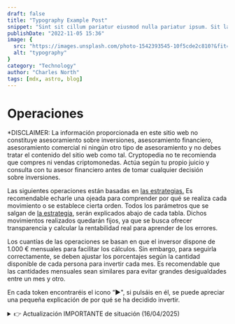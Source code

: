```yaml
---
draft: false
title: "Typography Example Post"
snippet: "Sint sit cillum pariatur eiusmod nulla pariatur ipsum. Sit laborum anim qui mollit tempor pariatur nisi minim dolor. Aliquip et adipisicing sit sit fugiat"
publishDate: "2022-11-05 15:36"
image: {
  src: "https://images.unsplash.com/photo-1542393545-10f5cde2c810?&fit=crop&w=430&h=240",
  alt: "typography"
}
category: "Technology"
author: "Charles North"
tags: [mdx, astro, blog]
---
```



<h1 class= "text-5xl font-bold text-center tracking-wide">Operaciones</h1>

<div class="mx-auto prose prose-lg mt-6 max-w-3xl prose-h3:underline prose-p:text-justify text-justify">

<p class="text-red-500 no-underline tracking-tighter text-lg/6">*DISCLAIMER: La información proporcionada en este sitio web no constituye asesoramiento sobre inversiones, asesoramiento financiero, asesoramiento comercial ni ningún otro tipo de asesoramiento y no debes tratar el contenido del sitio web como tal. Cryptopedia no te recomienda que compres ni vendas criptomonedas. Actúa según tu propio juicio y consulta con tu asesor financiero antes de tomar cualquier decisión sobre inversiones.</p>

<p class="tracking-tight text-lg/6">Las siguientes operaciones están basadas en <a href="/estrategias" class="text-blue-500 underline">las estrategias.</a> Es recomendable echarle una ojeada para comprender por qué se realiza cada movimiento o se establece cierta orden. Todos los parámetros que se salgan de <a href="/estrategias/estrategia" class="text-blue-500 underline">la estrategia</a>, serán explicados abajo de cada tabla. Dichos movimientos realizados quedarán fijos, ya que se busca ofrecer transparencia y calcular la rentabilidad real para aprender de los errores.</p>

<p class="tracking-tight text-lg/6 italic">Los cuantías de las operaciones se basan en que el inversor dispone de 1.000 € mensuales para facilitar los cálculos. Sin embargo, para seguirla correctamente, <a class="bold">se deben ajustar los porcentajes según la cantidad disponible de cada persona para invertir cada mes.</a> Es recomendable que las cantidades mensuales sean similares para evitar grandes desigualdades entre un mes y otro.</p>

<p class="tracking-tight text-lg/6">En cada token encontraréis el icono “►", si pulsáis en él, se puede apreciar una pequeña explicación de por qué se ha decidido invertir.</p>

<ColorTable />

<InvestmentTable />

<details class="mb-2">
  <summary class="cursor-pointer text-red-500 text-lg font-semibold items-center ml-2 text-left">👉 Actualización IMPORTANTE de situación (16/04/2025)</summary>
  <div class="max-h-[36rem] overflow-y-auto p-4 border border-gray-200 rounded-xl text-[13px] sm:text-base md:text-lg shadow-lg mt-2">
  <p class="text-red-500 no-underline tracking-tighter text-lg/6 -mt-6">
    #### <a class="underline text-lg md:text-xl">Resumen Píldora</a>

    ⚠️ ***Nos encontramos ante un punto de inflexión en los mercados:*** La estrategia sigue siendo válida, pero <a target="_blank" href="https://x.com/DegenerateNews/status/1911481171453575231?t=V92aNWvL-5JekDazpsxjhQ&s=09" class="text-blue-500 underline">el nuevo paradigma de guerra de divisas está "redefiniendo las reglas del juego"</a>.

    Estamos entrando en una fase donde las divisas **pierden protagonismo frente a la necesidad urgente de proteger las industrias locales**. No es casualidad que el oro esté escalando con semejante agresividad.´

    Nuestra respuesta será **aumentar la frecuencia de compras**, iniciando un proceso de acumulación más intensivo este mes. Sin embargo, lo haremos **con criterio y prudencia**, adaptándonos a las señales del mercado.

    <details>
    <summary class="cursor-pointer">👉 **TEXTO COMPLETO (16/04/2025 - Contenido bastante técnico)**</summary>

    **<a class="text-[18px] sm:text-[1.4rem] md:text-[1.45rem] block text-center underline mt-8">Situación actual y contexto breve:</a>**

    <img src="https://i.ibb.co/KzQ61jWt/gold-10-year-o-x-usd.png" alt="Oro 10 años" class="my-4 mx-auto" />

    Cómo vemos en la gráfica el precio del oro marca un nuevo record histórico cada día que pasa. Hoy sin ir más lejos ha subido 100$ (incrementando un 3% aproximadamente en un solo día, algo muy inusual). <a target="_blank" href="https://www.youtube.com/watch?v=DKXmDn93wEc" class="text-blue-500 underline">Lo que preocupa no es su precio, si no su tasa de crecimiento</a>. Básicamente ha aumentado su velocidad de crecimiento hasta ir demasiado rápido y esto es una alerta que deberíamos vigilar.

    No solo el oro está sufriendo rápidos movimientos rápidos. Concretamente el Dolar estadounidense ha bajado muy bruscamente frente a muchas divisas, mientras que el precio de los bonos también ha caído con fuerza.

    <a name="gold"></a>

    En mi opinión **<a target="_blank" href="https://youtu.be/TFICaqvGwC0?si=jdd_XUmptGv5o9wh" class="text-blue-500 underline">Bitcoin que es un activo estratégico va a comenzar a correlacionar con el oro</a>**, que siempre ha sido su competidor natural. Aunque últimamente los inversores lo habían considerado un activo técnologico <a target="_blank" href="https://lh7-rt.googleusercontent.com/docsz/AD_4nXdCszppejE8BZjrXK7uaxFMlZAH5royLq9ppz7KW7mlNEHyJMb9bI77HTkR0eJSNfuBMFl_rSjSgDbkWfwbxW6J3Onpe_VzWW8v96bGUin5hta9mcty7VYasuECNdXf9aTgjL5o9A?key=6pVw-oQObRgMRsTfS4uelkPh" class="text-blue-500 underline">(Vease la correlación con el Nasdaq)</a>.

    <a target="_blank" href="https://now.tufts.edu/2025/03/25/why-price-gold-so-high" class="text-blue-500 underline">El oro no vale prácticamente nada si no es reserva de valor o refugio de valor</a> (Su precio no depende apenas de sus usos orfebres o industriales). Es por ello que relacionamos su precio directamente con su uso como **activo real con su utilidad principal en la de reserva de valor**. En este sentido y esto algo de lo que ya <a href="/blog/bitcoin-porqué#reserva" class="text-blue-500 underline">se habló en el blog</a> Bitcoin en términos de coste es muy superior (mucho más barato) y por tanto mucho más útil como reserva de valor que es por lo que hay un serio deseo en estos momentos de inestabilidad política y diplomática.

    **<a target="_blank" href="https://vm.tiktok.com/ZNdFb4YDU/" class="text-[18px] sm:text-[1.4rem] md:text-[1.45rem] block text-center underline mt-8">¿Qué parece estar pasando? (Una ligera lección macroeconómica con tintes libertarios)</a>**

    ¿Conocéis el refrán "no viene el lobo hasta que llega"? Pues bien, parece que está llegando. Y no es necesariamente algo malo, sino simplemente **diferente**.

    **Aclaración: Los gobiernos tienen fuertes incentivos para mantener los tipos de interés lo más bajos posible**. Uno de los motivos principales detrás de la creación de Bitcoin fue precisamente ese. La inflación, aunque importante, suele preocuparles menos, sobre todo si consiguen disimular su verdadero impacto. De hecho, una inflación moderada ayuda a reducir el peso real de la deuda pública y, al mismo tiempo, los tipos bajos estimulan el empleo, algo que agrada a los votantes. El problema es que esto termina deteriorando la calidad del dinero que usamos.

    **El dinero no es un bien en sí**, porque no tiene valor intrínseco: es simplemente un papel o un apunte contable. **En realidad, es un activo financiero**: el pasivo de los bancos centrales. Para respaldarlo, estos bancos mantienen reservas, normalmente compuestas por deuda pública, divisas extranjeras y oro.

    En el contexto actual, donde cada país protege sus propios intereses, <a class="font-bold underline">surgen dos problemas clave:</a>

    - La **deuda pública es menos demandada por inversores extranjeros**, lo que complica su colocación.

    - **Las divisas extranjeras han perdido atractivo** como reserva.

    Por eso, **<a target="_blank" href="https://www.youtube.com/watch?v=4HlQk0khiYw&t=256s" class="text-blue-500 underline">el oro se perfila como la mejor alternativa</a>** para respaldar el pasivo de los bancos centrales y, al mismo tiempo, proteger el valor de los activos que tienen —es decir, la deuda pública. Por otro lado también permite a los ciudadanos protegerse se la bajada de tipos de interés que impulsan la actividad (o al menos ayuda a que no se deprima) con el coste de la potencial depreciación de las monedas y depósitos bancarios.

    Pero esto es solo la punta del iceberg. La situación se agrava cuando entra en juego el comercio internacional, que afecta directamente al empleo. Los gobiernos, con tal de protegerlo, están dispuestos a tolerar una mayor inflación, siempre que puedan hacerla parecer más baja de lo que es <a target="_blank" href="https://www.evobanco.com/ayuda/al-dia-con-EVO/finanzas/que-es-la-curva-de-phillips-y-que-explica/" class="text-blue-500 underline">(véase la curva de Phillips)</a>. Así, quienes mantengan su empleo y sus salarios podrán seguir consumiendo productos nacionales, evitando una caída drástica de la actividad económica, incluso si otras monedas se hubieran depreciado mucho frente a otras divisas.

    Por eso, aunque muchos gobernantes y burócratas ya lo harían por convicción y de manera discreta, ahora se ven obligados a **frenar una rápida apreciación de sus monedas frente al dólar estadounidense**. La manera más eficaz de lograrlo es mediante políticas que **debiliten sus divisas**, como la **bajada de los tipos de interés**. Esto desincentiva la entrada de capital extranjero, ya que los inversores buscan tipos reales más altos. Como resultado, la divisa se deprecia. **Un ejemplo cercano lo veremos mañana, cuando el BCE baje los tipos de interés**, aunque hoy Canadá haya optado por mantenerlos estables.

    **<a class="text-[18px] sm:text-[1.4rem] md:text-[1.45rem] block text-center underline mt-8">Otra razón para ser alcistas: una correlación clara</a>**

    <img src="https://i.ibb.co/S7DDk0JJ/Captura-de-pantalla-2025-04-16-212753.jpg" alt="M2 VS BTC" class="my-4 mx-auto" />

    No entraremos en los matices de la M2, pero basta con decir que representa una buena aproximación de la cantidad de dinero en circulación. Como muestra el gráfico, esta cifra no deja de crecer, especialmente en los últimos meses, alcanzando ritmos que no veíamos desde 2020

    ¿Y cómo nos afecta? Desde 2013, cuando Bitcoin comenzó a estabilizarse y dejar de ser una curiosidad, su precio ha mostrado una fuerte correlación con la expansión de la M2. En el contexto actual —con riesgos laborales elevados y escaso margen para endurecer la política monetaria— **no parece probable que se reduzca la liquidez, lo cual favorece el entorno para Bitcoin**.

    **<a class="text-[18px] sm:text-[1.4rem] md:text-[1.45rem] block text-center underline mt-8">Mantenemos la estrategia, aunque cambian las circunstancias</a>**

    <img src="https://i.ibb.co/5xBnZwgd/Captura-de-pantalla-2025-04-16-204219.jpg" alt="1 ETH = ? BTC" class="my-4 mx-auto" />

    El contexto ha cambiado, y es clave entenderlo. La situación actual, donde **el oro gana peso frente al comercio global**, no beneficia especialmente a las bolsas. Tradicionalmente, hay una correlación negativa entre oro y renta variable, y **más gasto público o planes Next Generation no siempre soportará buenos beneficios empresariales**.

    En este escenario, **Bitcoin podría salir reforzado** como competidor directo del oro. En cambio, las otras criptomonedas con componente más empresarial pueden verse perjudicadas. Por eso, no sería sorprendente alcanzar el **<a href="/estrategias/estrategia#f1escalon3" class="text-blue-500 underline">tercer escalón de dominancia de BTC</a>** en las próximas semanas.

    **<a class="text-[14px] sm:text-[1.1rem] md:text-[1.15rem] underline mt-4 font-bold">Entonces ¿Ha sido un error la estrategia?</a>**

    Bajo mi punto de vista no. Y tampoco voy a pasar mis altcoins a BTC ya mismo.

    El objetivo de esta estrategia, desde el inicio de esta página, ha sido **superar la rentabilidad de BTC en el corto plazo**. Pongamos un escenario de ejemplo muy favorable para Bitcoin:

    - El oro sube con fuerza.
    - Los tipos de interés bajan ligeramente.
    - La bolsa se mantiene medianamente estable.

    En ese caso, si 1 ETH vuelve a valer 0.04 BTC (muy por debajo de los 0.08 que vimos en 2023 y de los 0.12 que vimos en 2017), a precio actuales habríamos duplicado nuestra rentabilidad solo con ETH. Y eso sin contar a ADA (con potencial de x3), FET (x5)... y otras.
    </details>

    **<a class="text-[18px] sm:text-[1.4rem] md:text-[1.45rem] block text-center underline mt-8">Conclusiones fundamentales (16/04/2025)</a>**

    **No espero una debacle global inmediata, pero sí una transición complicada**, difícil de contener, especialmente en lo que respecta a la dinámica alcista del oro.
    
    Los gobiernos **no pueden permitirse un desplome del dólar frente a sus monedas**, porque perderían competitividad comercial (a menos que se lograra una alianza coordinada de todos los países excepto EE.UU., algo improbable en el corto plazo). No espero una autarquía generalizada, pero **la curva de Phillips se impone**, y es evidente que **los países priorizarán frenar el desempleo aunque con ello aumente la inflación. Esto lleva pasando milenios**.

    **<a class="text-[14px] sm:text-[1.1rem] md:text-[1.15rem] underline mt-4 font-bold">Plan de acción</a>**

    1. **Mantener la calma y seguir con la estrategia** imitando el comportamiento del oro. *Aumentar progresivamente las compras de BTC* a medida que el oro mantenga su senda alcista.

    2. **Seguir comprando altcoins**, evitando memecoins y low caps hasta que BTC supere sus máximos anteriores. *Esperando precios inferiores*, parece más factible que nunca <a href="/estrategias/estrategia#f1escalon3" class="text-blue-500 underline">el tercer escalón</a>.

    3. **Incrementar las compras mensuales hasta el 60% de lo disponible**, especialmente si los precios se mantienen estables. En caso de caídas significativas o si <a target="_blank" href="https://es.tradingview.com/symbols/BTC.D/" class="text-blue-500 underline">la dominancia de BTC</a> se dispara, se podría invertir hasta el 100% del capital mensual disponible, e incluso utilizar parte del acumulado en meses anteriores.

    <div class="text-left mt-20">
      <h2 class="text-2xl font-bold mt-6"><mark>(Antiguo) Actualización (08/04/2025)</mark></h2>
    </div>

    #### <a class="underline text-lg md:text-xl">Resumen Píldora</a>

    Estamos cerca del límite superior <a href="/estrategias/estrategia#f1escalon2" class="text-blue-500 underline">del segundo escalón</a> en ETH, una zona atractiva para comprar Altcoins. La situación macro es incierta debido a los aranceles y la presión inflacionaria, lo que podría prolongar la corrección en las bolsas. Se esperan más caídas, pero BTC podría rebotar, reduciendo oportunidades en Altcoins. Es clave aprovechar las bajadas para acumular.

<details>
    <summary class="cursor-pointer">👉 **TEXTO COMPLETO (08/04/2025)**</summary>

    - **Evolución de <a href="/estrategias/estrategia" class="text-blue-500 underline">la estrategia</a>:**

    Aunque aún no hemos alcanzado el límite superior <a href="/estrategias/estrategia#f1escalon2" class="text-blue-500 underline">del segundo escalón</a>, nos encontramos muy cerca. Esta zona, especialmente entre los 1.252 y 900 $ por ETH, históricamente ha sido atractiva para adquirir Altcoins. Por debajo de esos niveles, el escenario se vuelve más incierto, con posibilidad de rebote débil y rumbo hacia <a href="/estrategias/estrategia#f1escalon3" class="text-blue-500 underline">el tercer escalón</a>, una zona en la que no se operará hasta alcanzar el último tramo.
      
    - **Respecto a la situación macro:**

    Los aranceles no benefician a nadie en el contexto actual, ya que reducen la eficiencia del comercio sin posibilidad de recuperación. Es probable que se llegue a acuerdos pronto, aunque todo apunta a un error estratégico de Trump. Además, con los buenos datos de empleo y la presión inflacionaria derivada de los aranceles, es poco probable que se produzcan bajadas de tipos de interés. En cuanto a las bolsas, la corrección ha sido rápida pero no especialmente profunda. Aún podría prolongarse, y estimo un posible rebote en el SP500 entre los 3.700 y 4.800 $.

    - **Conclusión:**

    Es probable que veamos más caídas en los próximos días o semanas. Sin embargo, BTC podría rebotar en cualquier momento hacia nuevos máximos, lo que reduciría <a target="_blank" href="https://es.tradingview.com/symbols/BTC.D/" class="text-blue-500 underline">la dominancia</a> y alejaría las oportunidades de compra en Altcoins, por este motivo es importante aprovechar las bajadas para acumular promediando el precio.
</details>  
    <div class="text-left mt-20">
      <h2 class="text-2xl font-bold mt-6"><mark>(Antiguo) Actualización (28/02/2025)</mark></h2>
    </div>

    #### <a class="underline text-lg md:text-xl">Resumen Píldora</a>
    
    Estamos en una situación de alta volatilidad, pero los indicadores que seguimos son positivos. Es más importante que nunca gestionar bien el riesgo. <a href="/estrategias/estrategia" class="text-blue-500 underline">la estrategia</a> sigue tal y cómo se planificó (aunque hay que vigilar zonas clave). Espero que BTC se encuentre entre los 64k$ y 90k$ en los próximos meses, es importante vigilar <a target="_blank" href="https://es.tradingview.com/symbols/BTC.D/" class="text-blue-500 underline">la dominancia</a>.   

<details>
    <summary class="cursor-pointer">👉 **TEXTO COMPLETO (28/02/2025)** *(Ante la situación actual, considero fundamental explicar con claridad las estrategias adoptadas y el panorama en el que nos encontramos:)*</summary>

    - **Visión alcista y gestión del riesgo:**
    
    Cada acción de Cryptopedia queda registrada de forma transparente y nada se manipula o borra.

    Mantengo una visión positiva a medio plazo, respaldada por indicadores clave como el hashrate global, las perspectivas de los tipos de interés y la entrada favorable de los ETF desde su creación. Dadas la volatilidad y el riesgo inherentes son elevados, hemos implementado ligeras medidas de cobertura —como el seguro de subida en BTC— para protegernos ante escenarios adversos a <a href="/estrategias/estrategia" class="text-blue-500 underline">la estrategia</a>. Más allá de ello, se han ido realizando pequeñas entradas parciales en función de la liquidez disponible, lo que ha permitido reservar de media el 85% de los fondos para aprovechar mejores oportunidades; estos movimientos se reflejan en una nueva tabla que se actualizará mensualmente fruto del % Gastado (operaciones realizadas) sobre el total disponible mensualmente "100 $ mensuales".

    - **Evolución de <a href="/estrategias/estrategia" class="text-blue-500 underline">la estrategia</a>:**
    
    Los resultados no realizados pueden mostrar rentabilidades negativas (la mayoría de compras están en perdidas), pero esto era parte del plan. Hemos completado exitosamente el <a href="/estrategias/estrategia#f1escalon1" class="text-blue-500 underline">primer y parte del segundo escalón de compra</a>, y las últimas adquisiciones han resultado ligeramente favorables frente a BTC, gracias a <a target="_blank" href="https://es.tradingview.com/symbols/BTC.D/" class="text-blue-500 underline">la disminución de su dominancia</a>. Para que las operaciones sigan siendo viables (escenario alcista al medio plazo), BTC no debería mantenerse por debajo de 75 k USD durante más de dos semanas ni por debajo de 64 k USD por más de cinco días; de ocurrir lo contrario, se trataría de una señal negativa que requeriría ajustar dicha estrategia.  Otro factor clave será el tiempo en el cual estemos por debajo de los 120, 150, 170k anhelados. Tenemos un margen de entre 10 a 30 meses para que suceda. Si finalmente se retrasa de esa fecha o nunca se da, obviamente habrá sido una estrategia perdedora.

    - **Perspectivas a corto plazo:**
    
    Las posiciones apalancadas y el comportamiento del mercado bursátil, dada su correlación con BTC, influirán en el próximo movimiento en el corto plazo. Aunque me mantengo cauto, considero poco probable que BTC caiga por debajo de 64 k USD, y existe la posibilidad de que retome niveles cercanos a 90 k USD. La resistencia observada en el <a href="/estrategias/estrategia#f1escalon2" class="text-blue-500 underline">segundo escalón de compras</a> ha representado una oportunidad favorable de entrada; su esperada superación podría impulsarnos con facilidad hacia <a href="/estrategias/estrategia#f1escalon3" class="text-blue-500 underline">el tercer escalón</a>, situación en la que las altcoins se verían en precios "muy baratos" al situarse lejos de sus mínimos históricos frente a BTC. Por ello, será fundamental seguir de cerca la evolución de este gráfico.
    
</details>  
    <div class="text-left mt-20">
      <h2 class="text-2xl font-bold mt-6"><mark>Primer comentario (03/02/2025)</mark></h2>
    </div>

    Para estrenar esta sección, os comentaré mi percepción actual del mercado y cómo estoy procediendo.

    De momento <a href="/estrategias/estrategia" class="text-blue-500 underline">la estrategia</a> se está cumpliendo y <a target="_blank" href="https://es.tradingview.com/symbols/BTC.D/" class="text-blue-500 underline">la dominancia</a> ya se ha situado sobre <a href="/estrategias/estrategia#f1escalon2" class="text-blue-500 underline">el segundo escalón</a>. Esta es una zona atractiva de compra de altcoins para aquellos que sean más alcistas con BTC en el corto plazo. En particular las operaciones están condicionada a que BTC sea alcista en el medio plazo.

    El siguiente objetivo es aprovechar la volatilidad para esperar que con suerte ETH vuelva a testear los 2.400 $. Aunque no esperamos que en los próximos días se situe en <a href="/estrategias/estrategia#f1escalon3" class="text-blue-500 underline">el tercer escalón</a> de compras, si que se pueden dar precios extraordinarios durante pequeños periodos de tiempo, dando una pequeña ventana de oportunidad a que las nuevas ordenes pendientes se ejecuten.
  </p>
</div>
</details>

<OrderTable />

<OperationTable />

</div>